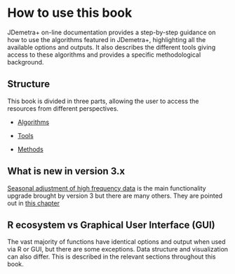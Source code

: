 # How to use this book {.unnumbered #G-use-book}

JDemetra+ on-line documentation provides a step-by-step guidance on how to use the algorithms featured in JDemetra+, highlighting all the available options and outputs. It also describes the different tools giving access to these algorithms and provides a specific methodological background.

## Structure 

This book is divided in three parts, allowing the user to access the resources from different perspectives.

- [Algorithms](#part-A)

- [Tools](#part-T)

- [Methods](#part-M)


<!-- ## Quick Start -->

<!-- (up coming content here) -->

<!-- ## Features MAP -->

<!-- Up coming content: here an overview of all the existing tools will be provided, highlighted what specific features can (or cannot) be accessed with each of them. -->

## What is new in version 3.x

[Seasonal adjustment of high frequency data](#a-sa-hf) is the main functionality upgrade brought by version 3 but there are many others. They are pointed out in [this chapter](#v3-vs-v2)

## R ecosystem vs Graphical User Interface (GUI)

The vast majority of functions have identical options and output when used via R or GUI, but there are some exceptions. Data structure and visualization can also differ. This is described in the relevant sections throughout this book.

<!-- #### In version 2.2.4 -->

<!-- up coming content -->

<!-- #### In version 3.x -->

<!-- up coming content -->


<!-- ## Frequently asked questions  -->

<!-- up coming content -->

<!-- ## Troubleshooting  -->

<!-- up coming content -->

<!-- ### Software Installation  -->

<!-- ### Reporting bugs  -->



